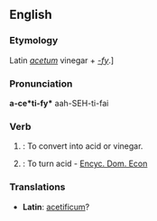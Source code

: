 ==English==

===Etymology===
Latin ''[[acetum]]'' vinegar + ''[[-fy]]''.]

===Pronunciation===
'''a-ce*ti-fy*'''
aah-SEH-ti-fai

===Verb===
{{en-verb|acetif|i|ed}}

# {{transitive}}: To convert into acid or vinegar.
# {{intransitive}}: To turn acid - [[Encyc. Dom. Econ]]

===Translations===
*'''Latin''': [[acetificum]]?